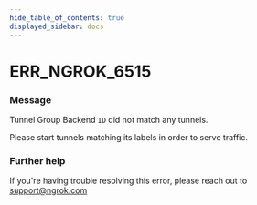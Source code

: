 ```yaml
---
hide_table_of_contents: true
displayed_sidebar: docs
---
```



# ERR_NGROK_6515

### Message
Tunnel Group Backend `ID` did not match any tunnels.

Please start tunnels matching its labels in order to serve traffic.

<ErrorDetails error='err_ngrok_6515' />


### Further help
If you're having trouble resolving this error, please reach out to [support@ngrok.com](mailto:support@ngrok.com?subject=Help%20with%20ERR_NGROK_6515)


